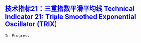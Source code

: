 ## [技术指标21：三重指数平滑平均线 Technical Indicator 21: Triple Smoothed Exponential Oscillator (TRIX)]{style="color:blue"}


`In Progress`
